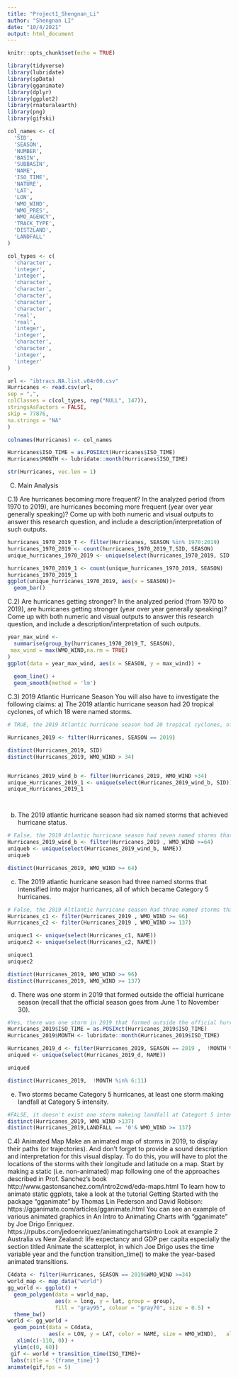 ```yaml
---
title: "Project1_Shengnan_Li"
author: "Shengnan LI"
date: "10/4/2021"
output: html_document
---
```


```r
knitr::opts_chunk$set(echo = TRUE)
```

```r
library(tidyverse)
library(lubridate)
library(spData)
library(gganimate)
library(dplyr)
library(ggplot2)
library(rnaturalearth)
library(png)
library(gifski)

```

```r
col_names <- c(
  'SID',
  'SEASON',
  'NUMBER',
  'BASIN',
  'SUBBASIN',
  'NAME',
  'ISO_TIME',
  'NATURE',
  'LAT',
  'LON',
  'WMO_WIND',
  'WMO_PRES',
  'WMO_AGENCY',
  'TRACK_TYPE',
  'DIST2LAND',
  'LANDFALL'
)
```

```r
col_types <- c(
  'character',
  'integer',
  'integer',
  'character',
  'character',
  'character',
  'character',
  'character',
  'real',
  'real',
  'integer',
  'integer',
  'character',
  'character',
  'integer',
  'integer'
)
```

```r
url <- "ibtracs.NA.list.v04r00.csv"
Hurricanes <- read.csv(url, 
sep = ",",
colClasses = c(col_types, rep("NULL", 147)),
stringsAsFactors = FALSE,
skip = 77876, 
na.strings = "NA"
)
```


```r
colnames(Hurricanes) <- col_names
```

```r
Hurricanes$ISO_TIME = as.POSIXct(Hurricanes$ISO_TIME)
Hurricanes$MONTH <- lubridate::month(Hurricanes$ISO_TIME)
```

```r
str(Hurricanes, vec.len = 1)
```

C) Main Analysis 

C.1) Are hurricanes becoming more frequent?
In the analyzed period (from 1970 to 2019), are hurricanes becoming more frequent (year
over year generally speaking)?
Come up with both numeric and visual outputs to answer this research question, and include
a description/interpretation of such outputs.


```r
hurricanes_1970_2019_T <- filter(Hurricanes, SEASON %in% 1970:2019)
hurricanes_1970_2019 <- count(hurricanes_1970_2019_T,SID, SEASON)
unique_hurricanes_1970_2019 <- unique(select(hurricanes_1970_2019, SID, SEASON))

hurricanes_1970_2019_1 <- count(unique_hurricanes_1970_2019, SEASON)
hurricanes_1970_2019_1
ggplot(unique_hurricanes_1970_2019, aes(x = SEASON))+
  geom_bar() 
```

C.2) Are hurricanes getting stronger?
In the analyzed period (from 1970 to 2019), are hurricanes getting stronger (year over year
generally speaking)?
Come up with both numeric and visual outputs to answer this research question, and include
a description/interpretation of such outputs.

```r
year_max_wind <- 
  summarise(group_by(hurricanes_1970_2019_T, SEASON),
 max_wind = max(WMO_WIND,na.rm = TRUE)
)
ggplot(data = year_max_wind, aes(x = SEASON, y = max_wind)) +
  
  geom_line() +
  geom_smooth(method = 'lm')

```

C.3) 2019 Atlantic Hurricane Season
You will also have to investigate the following claims:
a) The 2019 atlantic hurricane season had 20 tropical cyclones, of which 18 were named
storms.

```r
# TRUE, the 2019 Atlantic hurricane season had 20 tropical cyclones, of which 18 were named.

Hurricanes_2019 <- filter(Hurricanes, SEASON == 2019)

distinct(Hurricanes_2019, SID)
distinct(Hurricanes_2019, WMO_WIND > 34)


Hurricanes_2019_wind_b <- filter(Hurricanes_2019, WMO_WIND >34)
unique_Hurricanes_2019_1 <- unique(select(Hurricanes_2019_wind_b, SID))
unique_Hurricanes_2019_1




```

b) The 2019 atlantic hurricane season had six named storms that achieved hurricane
status.

```r
# False, the 2019 Atlantic hurricane season had seven named storms that achieved hurricane status.
Hurricanes_2019_wind_b <- filter(Hurricanes_2019 , WMO_WIND >=64)
uniqueb <- unique(select(Hurricanes_2019_wind_b, NAME))
uniqueb

distinct(Hurricanes_2019, WMO_WIND >= 64)
```

c) The 2019 atlantic hurricane season had three named storms that intensified into major
hurricanes, all of which became Category 5 hurricanes.

```r
# False, the 2019 Altlantic hurricane season had three named storms that intensified into majoy hurricanes, only two of which became Category 5 hurricanes.
Hurricanes_c1 <- filter(Hurricanes_2019 , WMO_WIND >= 96)
Hurricanes_c2 <- filter(Hurricanes_2019 , WMO_WIND >= 137)

uniquec1 <- unique(select(Hurricanes_c1, NAME))
uniquec2 <- unique(select(Hurricanes_c2, NAME))

uniquec1
uniquec2

distinct(Hurricanes_2019, WMO_WIND >= 96)
distinct(Hurricanes_2019, WMO_WIND >= 137)
```

d) There was one storm in 2019 that formed outside the official hurricane season (recall
that the official season goes from June 1 to November 30).

```r
#Yes, there was one storm in 2019 that formed outside the official hurricane season, and the name of this storm is Andrea.
Hurricanes_2019$ISO_TIME = as.POSIXct(Hurricanes_2019$ISO_TIME)
Hurricanes_2019$MONTH <- lubridate::month(Hurricanes_2019$ISO_TIME)

Hurricanes_2019_d <- filter(Hurricanes_2019, SEASON == 2019 ,  !MONTH %in% 6:11)
uniqued <- unique(select(Hurricanes_2019_d, NAME))

uniqued

distinct(Hurricanes_2019,  !MONTH %in% 6:11)
```

e) Two storms became Category 5 hurricanes, at least one storm making landfall at
Category 5 intensity.

```r
#FALSE, it doesn't exist one storm makeing landfall at Categort 5 intensity.
distinct(Hurricanes_2019, WMO_WIND >137)
distinct(Hurricanes_2019,LANDFALL == '0'& WMO_WIND >= 137)

```

C.4) Animated Map
Make an animated map of storms in 2019, to display their paths (or trajectories). And don’t
forget to provide a sound description and interpretation for this visual display.
To do this, you will have to plot the locations of the storms with their longitude and latitude
on a map. Start by making a static (i.e. non-animated) map following one of the approaches
described in Prof. Sanchez’s book
http://www.gastonsanchez.com/intro2cwd/eda-maps.html
To learn how to animate static ggplots, take a look at the tutorial Getting Started with the
package "gganimate" by Thomas Lin Pederson and David Robison:
https://gganimate.com/articles/gganimate.html
You can see an example of various animated graphics in An Intro to Animating Charts with
"gganimate" by Joe Drigo Enriquez.
https://rpubs.com/jedoenriquez/animatingchartsintro
Look at example 2 Australia vs New Zealand: life expectancy and GDP per capita especially
the section titled Animate the scatterplot, in which Joe Drigo uses the time variable
year and the function transition_time() to make the year-based animated transitions.




```r
C4data <- filter(Hurricanes, SEASON == 2019&WMO_WIND >=34)
world_map <- map_data("world")
gg_world <- ggplot() + 
  geom_polygon(data = world_map, 
               aes(x = long, y = lat, group = group), 
               fill = "gray95", colour = "gray70", size = 0.5) +
  theme_bw()
world <- gg_world + 
  geom_point(data = C4data, 
             aes(x = LON, y = LAT, color = NAME, size = WMO_WIND),   alpha = 0.5) + 
   xlim(c(-110, 0)) + 
  ylim(c(0, 60)) 
 gif <- world + transition_time(ISO_TIME)+
 labs(title = '{frame_time}')
animate(gif,fps = 5)
```


